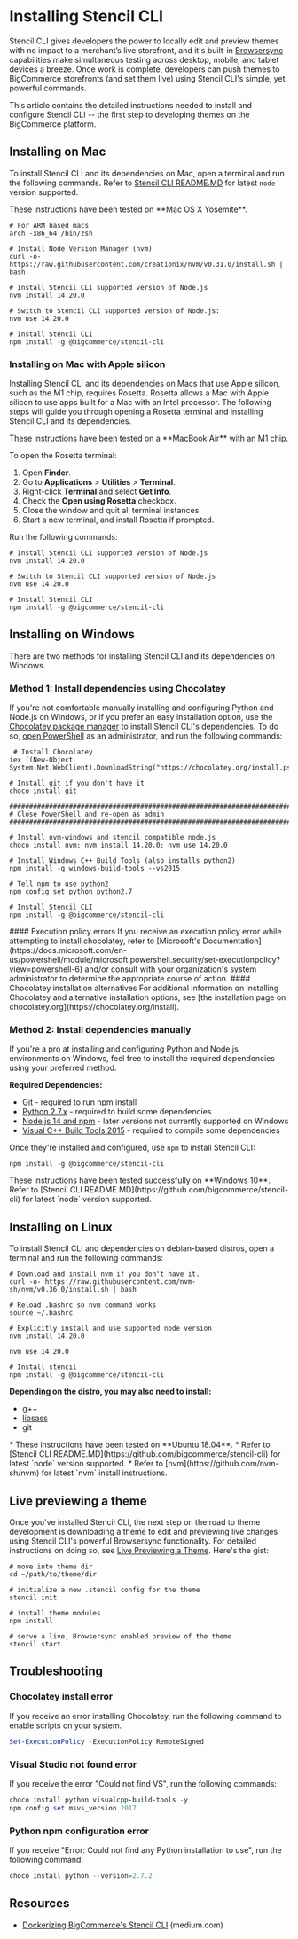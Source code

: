 # Installing Stencil CLI



Stencil CLI gives developers the power to locally edit and preview themes with no impact to a merchant’s live storefront, and it's built-in [Browsersync](https://github.com/bigcommerce/browser-sync) capabilities make simultaneous testing across desktop, mobile, and tablet devices a breeze. Once work is complete, developers can push themes to BigCommerce storefronts (and set them live) using Stencil CLI's simple, yet powerful commands.

This article contains the detailed instructions needed to install and configure Stencil CLI -- the first step to developing themes on the BigCommerce platform.

## Installing on Mac

To install Stencil CLI and its dependencies on Mac, open a terminal and run the following commands. Refer to [Stencil CLI README.MD](https://github.com/bigcommerce/stencil-cli) for latest `node` version supported.


<Callout type="info">
 These instructions have been tested on **Mac OS X Yosemite**.
</Callout>

```shell showLineNumbers copy
# For ARM based macs
arch -x86_64 /bin/zsh

# Install Node Version Manager (nvm)
curl -o- https://raw.githubusercontent.com/creationix/nvm/v0.31.0/install.sh | bash

# Install Stencil CLI supported version of Node.js
nvm install 14.20.0

# Switch to Stencil CLI supported version of Node.js:
nvm use 14.20.0

# Install Stencil CLI
npm install -g @bigcommerce/stencil-cli
```

### Installing on Mac with Apple silicon

Installing Stencil CLI and its dependencies on Macs that use Apple silicon, such as the M1 chip, requires Rosetta. Rosetta allows a Mac with Apple silicon to use apps built for a Mac with an Intel processor. The following steps will guide you through opening a Rosetta terminal and installing Stencil CLI and its dependencies.


<Callout type="info">
 These instructions have been tested on a **MacBook Air** with an M1 chip.
</Callout>

To open the Rosetta terminal:

1. Open **Finder**.
2. Go to **Applications** > **Utilities** > **Terminal**.
3. Right-click **Terminal** and select **Get Info**.
4. Check the **Open using Rosetta** checkbox.
5. Close the window and quit all terminal instances.
6. Start a new terminal, and install Rosetta if prompted.

Run the following commands:

```shell showLineNumbers copy
# Install Stencil CLI supported version of Node.js
nvm install 14.20.0

# Switch to Stencil CLI supported version of Node.js
nvm use 14.20.0

# Install Stencil CLI
npm install -g @bigcommerce/stencil-cli
```

## Installing on Windows
There are two methods for installing Stencil CLI and its dependencies on Windows.


### Method 1: Install dependencies using Chocolatey
If you're not comfortable manually installing and configuring Python and Node.js on Windows, or if you prefer an easy installation option, use the [Chocolatey package manager](https://chocolatey.org/) to install Stencil CLI's dependencies. To do so, [open PowerShell](https://docs.microsoft.com/en-us/powershell/scripting/getting-started/starting-windows-powershell?view=powershell-6) as an administrator, and run the following commands:

```shell showLineNumbers copy
 # Install Chocolatey
iex ((New-Object System.Net.WebClient).DownloadString("https://chocolatey.org/install.ps1"))

# Install git if you don't have it
choco install git

#####################################################################################
# Close PowerShell and re-open as admin
#####################################################################################

# Install nvm-windows and stencil compatible node.js
choco install nvm; nvm install 14.20.0; nvm use 14.20.0

# Install Windows C++ Build Tools (also installs python2)
npm install -g windows-build-tools --vs2015

# Tell npm to use python2
npm config set python python2.7

# Install Stencil CLI
npm install -g @bigcommerce/stencil-cli
```

<Callout type="warning">
 #### Execution policy errors
 If you receive an execution policy error while attempting to install chocolatey, refer to [Microsoft's Documentation](https://docs.microsoft.com/en-us/powershell/module/microsoft.powershell.security/set-executionpolicy?view=powershell-6) and/or consult with your organization's system administrator to determine the appropriate course of action.
</Callout>

<Callout type="warning">
 #### Chocolatey installation alternatives
 For additional information on installing Chocolatey and alternative installation options, see [the installation page on chocolatey.org](https://chocolatey.org/install).
 </Callout>

### Method 2: Install dependencies manually

If you're a pro at installing and configuring Python and Node.js environments on Windows, feel free to install the required dependencies using your preferred method.

**Required Dependencies:**
* [Git](https://git-scm.com/downloads) - required to run npm install
* [Python 2.7.x](https://www.python.org/downloads/) - required to build some dependencies
* [Node.js 14 and npm](https://nodejs.org/en/download/releases/) - later versions not currently supported on Windows
* [Visual C++ Build Tools 2015](https://www.npmjs.com/package/windows-build-tools) - required to compile some dependencies

Once they're installed and configured, use `npm` to install Stencil CLI:

```shell  copy
npm install -g @bigcommerce/stencil-cli
```

<Callout type="info">
 These instructions have been tested successfully on **Windows 10**.
 Refer to [Stencil CLI README.MD](https://github.com/bigcommerce/stencil-cli) for latest `node` version supported.
 </Callout>

## Installing on Linux

To install Stencil CLI and dependencies on debian-based distros, open a terminal and run the following commands:

```shell showLineNumbers copy
# Download and install nvm if you don't have it.
curl -o- https://raw.githubusercontent.com/nvm-sh/nvm/v0.36.0/install.sh | bash

# Reload .bashrc so nvm command works
source ~/.bashrc

# Explicitly install and use supported node version
nvm install 14.20.0

nvm use 14.20.0

# Install stencil
npm install -g @bigcommerce/stencil-cli
```

**Depending on the distro, you may also need to install:**
* g++
* [libsass](https://sass-lang.com/libsass)
* git

<Callout type="info">
 * These instructions have been tested on **Ubuntu 18.04**.
 * Refer to [Stencil CLI README.MD](https://github.com/bigcommerce/stencil-cli) for latest `node` version supported.
 * Refer to [nvm](https://github.com/nvm-sh/nvm) for latest `nvm` install instructions.
</Callout>

## Live previewing a theme

Once you've installed Stencil CLI, the next step on the road to theme development is downloading a theme to edit and previewing live changes using Stencil CLI's powerful Browsersync functionality. For detailed instructions on doing so, see [Live Previewing a Theme](/stencil-docs/installing-stencil-cli/live-previewing-a-theme). Here's the gist:


```shell showLineNumbers copy
# move into theme dir
cd ~/path/to/theme/dir

# initialize a new .stencil config for the theme
stencil init

# install theme modules
npm install

# serve a live, Browsersync enabled preview of the theme
stencil start
```
## Troubleshooting

### Chocolatey install error
If you receive an error installing Chocolatey, run the following command to enable scripts on your system.

```powershell copy
Set-ExecutionPolicy -ExecutionPolicy RemoteSigned
```

### Visual Studio not found error
If you receive the error "Could not find VS", run the following commands:

```powershell showLineNumbers copy
choco install python visualcpp-build-tools -y
npm config set msvs_version 2017 
```

### Python npm configuration error
If you receive "Error: Could not find any Python installation to use", run the following command:

```powershell copy
choco install python --version=2.7.2
```


## Resources

* [Dockerizing BigCommerce's Stencil CLI](https://medium.com/bigcommerce-developer-blog/dockerizing-bigcommerces-stencil-cli-f508ddc0c3c0) (medium.com)
